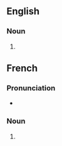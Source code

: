 {{also|Messeigneurs}}

==English==

===Noun===
{{head|en|noun form}}

# {{lb|en|archaic}} {{plural of|monseigneur|lang=en}}

==French==

===Pronunciation===
* {{fr-IPA|mésseigneurs}}

===Noun===
{{head|fr|noun form}}

# {{plural of|monseigneur|lang=fr}}